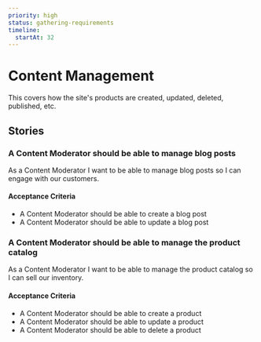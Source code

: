 ```yaml
---
priority: high
status: gathering-requirements
timeline:
  startAt: 32
---
```

# Content Management

This covers how the site's products are created, updated, deleted, published, etc.

## Stories

### A Content Moderator should be able to manage blog posts

As a Content Moderator I want to be able to manage blog posts so I can engage with our customers.

#### Acceptance Criteria

*   A Content Moderator should be able to create a blog post
*   A Content Moderator should be able to update a blog post

### A Content Moderator should be able to manage the product catalog

As a Content Moderator I want to be able to manage the product catalog so I can sell our inventory.

#### Acceptance Criteria

*   A Content Moderator should be able to create a product
*   A Content Moderator should be able to update a product
*   A Content Moderator should be able to delete a product

